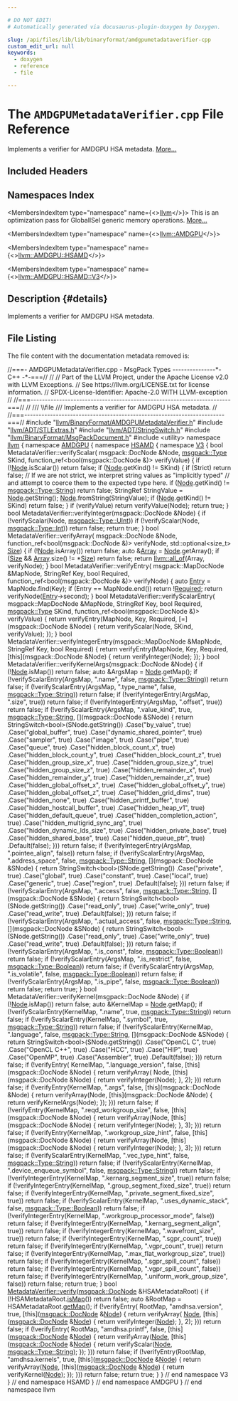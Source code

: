 ```yaml
---

# DO NOT EDIT!
# Automatically generated via docusaurus-plugin-doxygen by Doxygen.

slug: /api/files/lib/lib/binaryformat/amdgpumetadataverifier-cpp
custom_edit_url: null
keywords:
  - doxygen
  - reference
  - file

---
```





# The `AMDGPUMetadataVerifier.cpp` File Reference

<DoxygenPage pluginConfig={pluginConfig}>

Implements a verifier for AMDGPU HSA metadata. <a href="#details">More...</a>

## Included Headers

<IncludesList>
<IncludesListItem
  filePath="llvm/BinaryFormat/AMDGPUMetadataVerifier.h"
  permalink="/docs/api/files/include/include/llvm/include/llvm/binaryformat/amdgpumetadataverifier-h"
  isLocal="true" />
<IncludesListItem
  filePath="llvm/ADT/STLExtras.h"
  permalink="/docs/api/files/include/include/llvm/include/llvm/adt/stlextras-h"
  isLocal="true" />
<IncludesListItem
  filePath="llvm/ADT/StringSwitch.h"
  permalink="/docs/api/files/include/include/llvm/include/llvm/adt/stringswitch-h"
  isLocal="true" />
<IncludesListItem
  filePath="llvm/BinaryFormat/MsgPackDocument.h"
  permalink="/docs/api/files/include/include/llvm/include/llvm/binaryformat/msgpackdocument-h"
  isLocal="true" />
<IncludesListItem
  filePath="utility"
  permalink=""
  isLocal="false" />
</IncludesList>

## Namespaces Index

<MembersIndex>

<MembersIndexItem
  type="namespace"
  name={<><a href="/docs/api/namespaces/llvm">llvm</a></>}>
This is an optimization pass for GlobalISel generic memory operations. <a href="/docs/api/namespaces/llvm/#details">More...</a>
</MembersIndexItem>

<MembersIndexItem
  type="namespace"
  name={<><a href="/docs/api/namespaces/llvm/amdgpu">llvm::AMDGPU</a></>}>
</MembersIndexItem>

<MembersIndexItem
  type="namespace"
  name={<><a href="/docs/api/namespaces/llvm/amdgpu/hsamd">llvm::AMDGPU::HSAMD</a></>}>
</MembersIndexItem>

<MembersIndexItem
  type="namespace"
  name={<><a href="/docs/api/namespaces/llvm/amdgpu/hsamd/v3">llvm::AMDGPU::HSAMD::V3</a></>}>
</MembersIndexItem>

</MembersIndex>

## Description {#details}

Implements a verifier for AMDGPU HSA metadata.

## File Listing

The file content with the documentation metadata removed is:

<ProgramListing>

<Link id="l00001" /><CodeLine lineNumber="1"><Highlight kind="comment">//===- AMDGPUMetadataVerifier.cpp - MsgPack Types ---------------&#42;- C++ -&#42;-===//</Highlight><Highlight kind="normal"></Highlight></CodeLine>
<Link id="l00002" /><CodeLine lineNumber="2"><Highlight kind="normal"></Highlight><Highlight kind="comment">//</Highlight><Highlight kind="normal"></Highlight></CodeLine>
<Link id="l00003" /><CodeLine lineNumber="3"><Highlight kind="normal"></Highlight><Highlight kind="comment">// Part of the LLVM Project, under the Apache License v2.0 with LLVM Exceptions.</Highlight><Highlight kind="normal"></Highlight></CodeLine>
<Link id="l00004" /><CodeLine lineNumber="4"><Highlight kind="normal"></Highlight><Highlight kind="comment">// See https://llvm.org/LICENSE.txt for license information.</Highlight><Highlight kind="normal"></Highlight></CodeLine>
<Link id="l00005" /><CodeLine lineNumber="5"><Highlight kind="normal"></Highlight><Highlight kind="comment">// SPDX-License-Identifier: Apache-2.0 WITH LLVM-exception</Highlight><Highlight kind="normal"></Highlight></CodeLine>
<Link id="l00006" /><CodeLine lineNumber="6"><Highlight kind="normal"></Highlight><Highlight kind="comment">//</Highlight><Highlight kind="normal"></Highlight></CodeLine>
<Link id="l00007" /><CodeLine lineNumber="7"><Highlight kind="normal"></Highlight><Highlight kind="comment">//===----------------------------------------------------------------------===//</Highlight><Highlight kind="normal"></Highlight></CodeLine>
<Link id="l00008" /><CodeLine lineNumber="8"><Highlight kind="normal"></Highlight><Highlight kind="comment">//</Highlight><Highlight kind="comment"></Highlight></CodeLine>
<Link id="l00009" /><CodeLine lineNumber="9"><Highlight kind="comment">/// \\file</Highlight></CodeLine>
<Link id="l00010" /><CodeLine lineNumber="10"><Highlight kind="comment">/// Implements a verifier for AMDGPU HSA metadata.</Highlight><Highlight kind="normal"></Highlight></CodeLine>
<Link id="l00011" /><CodeLine lineNumber="11"><Highlight kind="normal"></Highlight><Highlight kind="comment">//</Highlight><Highlight kind="normal"></Highlight></CodeLine>
<Link id="l00012" /><CodeLine lineNumber="12"><Highlight kind="normal"></Highlight><Highlight kind="comment">//===----------------------------------------------------------------------===//</Highlight><Highlight kind="normal"></Highlight></CodeLine>
<Link id="l00013" /><CodeLine lineNumber="13"><Highlight kind="normal"></Highlight></CodeLine>
<Link id="l00014" /><CodeLine lineNumber="14"><Highlight kind="normal"></Highlight><Highlight kind="preprocessor">#include &quot;<a href="/docs/api/files/include/include/llvm/include/llvm/binaryformat/amdgpumetadataverifier-h">llvm/BinaryFormat/AMDGPUMetadataVerifier.h</a>&quot;</Highlight><Highlight kind="normal"></Highlight></CodeLine>
<Link id="l00015" /><CodeLine lineNumber="15"><Highlight kind="normal"></Highlight></CodeLine>
<Link id="l00016" /><CodeLine lineNumber="16"><Highlight kind="normal"></Highlight><Highlight kind="preprocessor">#include &quot;<a href="/docs/api/files/include/include/llvm/include/llvm/adt/stlextras-h">llvm/ADT/STLExtras.h</a>&quot;</Highlight><Highlight kind="normal"></Highlight></CodeLine>
<Link id="l00017" /><CodeLine lineNumber="17"><Highlight kind="normal"></Highlight><Highlight kind="preprocessor">#include &quot;<a href="/docs/api/files/include/include/llvm/include/llvm/adt/stringswitch-h">llvm/ADT/StringSwitch.h</a>&quot;</Highlight><Highlight kind="normal"></Highlight></CodeLine>
<Link id="l00018" /><CodeLine lineNumber="18"><Highlight kind="normal"></Highlight><Highlight kind="preprocessor">#include &quot;<a href="/docs/api/files/include/include/llvm/include/llvm/binaryformat/msgpackdocument-h">llvm/BinaryFormat/MsgPackDocument.h</a>&quot;</Highlight><Highlight kind="normal"></Highlight></CodeLine>
<Link id="l00019" /><CodeLine lineNumber="19"><Highlight kind="normal"></Highlight></CodeLine>
<Link id="l00020" /><CodeLine lineNumber="20"><Highlight kind="normal"></Highlight><Highlight kind="preprocessor">#include &lt;utility&gt;</Highlight><Highlight kind="normal"></Highlight></CodeLine>
<Link id="l00021" /><CodeLine lineNumber="21"><Highlight kind="normal"></Highlight></CodeLine>
<Link id="l00022" /><CodeLine lineNumber="22"><Highlight kind="normal"></Highlight><Highlight kind="keyword">namespace </Highlight><Highlight kind="normal"><a href="/docs/api/namespaces/llvm">llvm</a> &#123;</Highlight></CodeLine>
<Link id="l00023" /><CodeLine lineNumber="23"><Highlight kind="normal"></Highlight><Highlight kind="keyword">namespace </Highlight><Highlight kind="normal"><a href="/docs/api/namespaces/llvm/amdgpu">AMDGPU</a> &#123;</Highlight></CodeLine>
<Link id="l00024" /><CodeLine lineNumber="24"><Highlight kind="normal"></Highlight><Highlight kind="keyword">namespace </Highlight><Highlight kind="normal"><a href="/docs/api/namespaces/llvm/amdgpu/hsamd">HSAMD</a> &#123;</Highlight></CodeLine>
<Link id="l00025" /><CodeLine lineNumber="25"><Highlight kind="normal"></Highlight><Highlight kind="keyword">namespace </Highlight><Highlight kind="normal"><a href="/docs/api/namespaces/llvm/amdgpu/hsamd/v3">V3</a> &#123;</Highlight></CodeLine>
<Link id="l00026" /><CodeLine lineNumber="26"><Highlight kind="normal"></Highlight></CodeLine>
<Link id="l00027" /><CodeLine lineNumber="27"><Highlight kind="normal"></Highlight><Highlight kind="keywordtype">bool</Highlight><Highlight kind="normal"> MetadataVerifier::verifyScalar(</Highlight></CodeLine>
<Link id="l00028" /><CodeLine lineNumber="28"><Highlight kind="normal">    msgpack::DocNode &amp;Node, <a href="/docs/api/namespaces/llvm/msgpack/#afdae9da66bac09f4b2bfc0fd9f0559e6">msgpack::Type</a> SKind,</Highlight></CodeLine>
<Link id="l00029" /><CodeLine lineNumber="29"><Highlight kind="normal">    function&#95;ref&lt;</Highlight><Highlight kind="keywordtype">bool</Highlight><Highlight kind="normal">(msgpack::DocNode &amp;)&gt; verifyValue) &#123;</Highlight></CodeLine>
<Link id="l00030" /><CodeLine lineNumber="30"><Highlight kind="normal">  </Highlight><Highlight kind="keywordflow">if</Highlight><Highlight kind="normal"> (!<a href="/docs/api/namespaces/llvm/rdf/#ac54dd04d6e441d1b72195477e5bc1909">Node</a>.isScalar())</Highlight></CodeLine>
<Link id="l00031" /><CodeLine lineNumber="31"><Highlight kind="normal">    </Highlight><Highlight kind="keywordflow">return</Highlight><Highlight kind="normal"> </Highlight><Highlight kind="keyword">false</Highlight><Highlight kind="normal">;</Highlight></CodeLine>
<Link id="l00032" /><CodeLine lineNumber="32"><Highlight kind="normal">  </Highlight><Highlight kind="keywordflow">if</Highlight><Highlight kind="normal"> (<a href="/docs/api/namespaces/llvm/rdf/#ac54dd04d6e441d1b72195477e5bc1909">Node</a>.getKind() != SKind) &#123;</Highlight></CodeLine>
<Link id="l00033" /><CodeLine lineNumber="33"><Highlight kind="normal">    </Highlight><Highlight kind="keywordflow">if</Highlight><Highlight kind="normal"> (Strict)</Highlight></CodeLine>
<Link id="l00034" /><CodeLine lineNumber="34"><Highlight kind="normal">      </Highlight><Highlight kind="keywordflow">return</Highlight><Highlight kind="normal"> </Highlight><Highlight kind="keyword">false</Highlight><Highlight kind="normal">;</Highlight></CodeLine>
<Link id="l00035" /><CodeLine lineNumber="35"><Highlight kind="normal">    </Highlight><Highlight kind="comment">// If we are not strict, we interpret string values as &quot;implicitly typed&quot;</Highlight><Highlight kind="normal"></Highlight></CodeLine>
<Link id="l00036" /><CodeLine lineNumber="36"><Highlight kind="normal">    </Highlight><Highlight kind="comment">// and attempt to coerce them to the expected type here.</Highlight><Highlight kind="normal"></Highlight></CodeLine>
<Link id="l00037" /><CodeLine lineNumber="37"><Highlight kind="normal">    </Highlight><Highlight kind="keywordflow">if</Highlight><Highlight kind="normal"> (<a href="/docs/api/namespaces/llvm/rdf/#ac54dd04d6e441d1b72195477e5bc1909">Node</a>.getKind() != <a href="/docs/api/namespaces/llvm/msgpack/#afdae9da66bac09f4b2bfc0fd9f0559e6a27118326006d3829667a400ad23d5d98">msgpack::Type::String</a>)</Highlight></CodeLine>
<Link id="l00038" /><CodeLine lineNumber="38"><Highlight kind="normal">      </Highlight><Highlight kind="keywordflow">return</Highlight><Highlight kind="normal"> </Highlight><Highlight kind="keyword">false</Highlight><Highlight kind="normal">;</Highlight></CodeLine>
<Link id="l00039" /><CodeLine lineNumber="39"><Highlight kind="normal">    StringRef StringValue = <a href="/docs/api/namespaces/llvm/rdf/#ac54dd04d6e441d1b72195477e5bc1909">Node</a>.getString();</Highlight></CodeLine>
<Link id="l00040" /><CodeLine lineNumber="40"><Highlight kind="normal">    <a href="/docs/api/namespaces/llvm/rdf/#ac54dd04d6e441d1b72195477e5bc1909">Node</a>.fromString(StringValue);</Highlight></CodeLine>
<Link id="l00041" /><CodeLine lineNumber="41"><Highlight kind="normal">    </Highlight><Highlight kind="keywordflow">if</Highlight><Highlight kind="normal"> (<a href="/docs/api/namespaces/llvm/rdf/#ac54dd04d6e441d1b72195477e5bc1909">Node</a>.getKind() != SKind)</Highlight></CodeLine>
<Link id="l00042" /><CodeLine lineNumber="42"><Highlight kind="normal">      </Highlight><Highlight kind="keywordflow">return</Highlight><Highlight kind="normal"> </Highlight><Highlight kind="keyword">false</Highlight><Highlight kind="normal">;</Highlight></CodeLine>
<Link id="l00043" /><CodeLine lineNumber="43"><Highlight kind="normal">  &#125;</Highlight></CodeLine>
<Link id="l00044" /><CodeLine lineNumber="44"><Highlight kind="normal">  </Highlight><Highlight kind="keywordflow">if</Highlight><Highlight kind="normal"> (verifyValue)</Highlight></CodeLine>
<Link id="l00045" /><CodeLine lineNumber="45"><Highlight kind="normal">    </Highlight><Highlight kind="keywordflow">return</Highlight><Highlight kind="normal"> verifyValue(Node);</Highlight></CodeLine>
<Link id="l00046" /><CodeLine lineNumber="46"><Highlight kind="normal">  </Highlight><Highlight kind="keywordflow">return</Highlight><Highlight kind="normal"> </Highlight><Highlight kind="keyword">true</Highlight><Highlight kind="normal">;</Highlight></CodeLine>
<Link id="l00047" /><CodeLine lineNumber="47"><Highlight kind="normal">&#125;</Highlight></CodeLine>
<Link id="l00048" /><CodeLine lineNumber="48"><Highlight kind="normal"></Highlight></CodeLine>
<Link id="l00049" /><CodeLine lineNumber="49"><Highlight kind="normal"></Highlight><Highlight kind="keywordtype">bool</Highlight><Highlight kind="normal"> MetadataVerifier::verifyInteger(msgpack::DocNode &amp;Node) &#123;</Highlight></CodeLine>
<Link id="l00050" /><CodeLine lineNumber="50"><Highlight kind="normal">  </Highlight><Highlight kind="keywordflow">if</Highlight><Highlight kind="normal"> (!verifyScalar(Node, <a href="/docs/api/namespaces/llvm/msgpack/#afdae9da66bac09f4b2bfc0fd9f0559e6a0b1291eded63143ac04709711274785a">msgpack::Type::UInt</a>))</Highlight></CodeLine>
<Link id="l00051" /><CodeLine lineNumber="51"><Highlight kind="normal">    </Highlight><Highlight kind="keywordflow">if</Highlight><Highlight kind="normal"> (!verifyScalar(Node, <a href="/docs/api/namespaces/llvm/msgpack/#afdae9da66bac09f4b2bfc0fd9f0559e6a1686a6c336b71b36d77354cea19a8b52">msgpack::Type::Int</a>))</Highlight></CodeLine>
<Link id="l00052" /><CodeLine lineNumber="52"><Highlight kind="normal">      </Highlight><Highlight kind="keywordflow">return</Highlight><Highlight kind="normal"> </Highlight><Highlight kind="keyword">false</Highlight><Highlight kind="normal">;</Highlight></CodeLine>
<Link id="l00053" /><CodeLine lineNumber="53"><Highlight kind="normal">  </Highlight><Highlight kind="keywordflow">return</Highlight><Highlight kind="normal"> </Highlight><Highlight kind="keyword">true</Highlight><Highlight kind="normal">;</Highlight></CodeLine>
<Link id="l00054" /><CodeLine lineNumber="54"><Highlight kind="normal">&#125;</Highlight></CodeLine>
<Link id="l00055" /><CodeLine lineNumber="55"><Highlight kind="normal"></Highlight></CodeLine>
<Link id="l00056" /><CodeLine lineNumber="56"><Highlight kind="normal"></Highlight><Highlight kind="keywordtype">bool</Highlight><Highlight kind="normal"> MetadataVerifier::verifyArray(</Highlight></CodeLine>
<Link id="l00057" /><CodeLine lineNumber="57"><Highlight kind="normal">    msgpack::DocNode &amp;Node, function&#95;ref&lt;</Highlight><Highlight kind="keywordtype">bool</Highlight><Highlight kind="normal">(msgpack::DocNode &amp;)&gt; verifyNode,</Highlight></CodeLine>
<Link id="l00058" /><CodeLine lineNumber="58"><Highlight kind="normal">    std::optional&lt;size&#95;t&gt; <a href="/docs/api/files/lib/lib/analysis/inlineorder-cpp/#a7ee6f0cb51c3b9056199e9a0001fe8c3a6f6cb72d544962fa333e2e34ce64f719">Size</a>) &#123;</Highlight></CodeLine>
<Link id="l00059" /><CodeLine lineNumber="59"><Highlight kind="normal">  </Highlight><Highlight kind="keywordflow">if</Highlight><Highlight kind="normal"> (!<a href="/docs/api/namespaces/llvm/rdf/#ac54dd04d6e441d1b72195477e5bc1909">Node</a>.isArray())</Highlight></CodeLine>
<Link id="l00060" /><CodeLine lineNumber="60"><Highlight kind="normal">    </Highlight><Highlight kind="keywordflow">return</Highlight><Highlight kind="normal"> </Highlight><Highlight kind="keyword">false</Highlight><Highlight kind="normal">;</Highlight></CodeLine>
<Link id="l00061" /><CodeLine lineNumber="61"><Highlight kind="normal">  </Highlight><Highlight kind="keyword">auto</Highlight><Highlight kind="normal"> &amp;<a href="/docs/api/namespaces/llvm/msgpack/#afdae9da66bac09f4b2bfc0fd9f0559e6a4410ec34d9e6c1a68100ca0ce033fb17">Array</a> = <a href="/docs/api/namespaces/llvm/rdf/#ac54dd04d6e441d1b72195477e5bc1909">Node</a>.getArray();</Highlight></CodeLine>
<Link id="l00062" /><CodeLine lineNumber="62"><Highlight kind="normal">  </Highlight><Highlight kind="keywordflow">if</Highlight><Highlight kind="normal"> (<a href="/docs/api/files/lib/lib/analysis/inlineorder-cpp/#a7ee6f0cb51c3b9056199e9a0001fe8c3a6f6cb72d544962fa333e2e34ce64f719">Size</a> &amp;&amp; <a href="/docs/api/namespaces/llvm/msgpack/#afdae9da66bac09f4b2bfc0fd9f0559e6a4410ec34d9e6c1a68100ca0ce033fb17">Array</a>.size() != &#42;<a href="/docs/api/files/lib/lib/analysis/inlineorder-cpp/#a7ee6f0cb51c3b9056199e9a0001fe8c3a6f6cb72d544962fa333e2e34ce64f719">Size</a>)</Highlight></CodeLine>
<Link id="l00063" /><CodeLine lineNumber="63"><Highlight kind="normal">    </Highlight><Highlight kind="keywordflow">return</Highlight><Highlight kind="normal"> </Highlight><Highlight kind="keyword">false</Highlight><Highlight kind="normal">;</Highlight></CodeLine>
<Link id="l00064" /><CodeLine lineNumber="64"><Highlight kind="normal">  </Highlight><Highlight kind="keywordflow">return</Highlight><Highlight kind="normal"> <a href="/docs/api/namespaces/llvm/#a0d10fe510ced2849a8074fe81e5d04ce">llvm::all&#95;of</a>(Array, verifyNode);</Highlight></CodeLine>
<Link id="l00065" /><CodeLine lineNumber="65"><Highlight kind="normal">&#125;</Highlight></CodeLine>
<Link id="l00066" /><CodeLine lineNumber="66"><Highlight kind="normal"></Highlight></CodeLine>
<Link id="l00067" /><CodeLine lineNumber="67"><Highlight kind="normal"></Highlight><Highlight kind="keywordtype">bool</Highlight><Highlight kind="normal"> MetadataVerifier::verifyEntry(</Highlight></CodeLine>
<Link id="l00068" /><CodeLine lineNumber="68"><Highlight kind="normal">    msgpack::MapDocNode &amp;MapNode, StringRef Key, </Highlight><Highlight kind="keywordtype">bool</Highlight><Highlight kind="normal"> Required,</Highlight></CodeLine>
<Link id="l00069" /><CodeLine lineNumber="69"><Highlight kind="normal">    function&#95;ref&lt;</Highlight><Highlight kind="keywordtype">bool</Highlight><Highlight kind="normal">(msgpack::DocNode &amp;)&gt; verifyNode) &#123;</Highlight></CodeLine>
<Link id="l00070" /><CodeLine lineNumber="70"><Highlight kind="normal">  </Highlight><Highlight kind="keyword">auto</Highlight><Highlight kind="normal"> <a href="/docs/api/namespaces/llvm/coff/#ae7629a0652411dc2be61aea4fee2b39caadd024eaaab0666500593f30456bbc43">Entry</a> = MapNode.find(Key);</Highlight></CodeLine>
<Link id="l00071" /><CodeLine lineNumber="71"><Highlight kind="normal">  </Highlight><Highlight kind="keywordflow">if</Highlight><Highlight kind="normal"> (Entry == MapNode.end())</Highlight></CodeLine>
<Link id="l00072" /><CodeLine lineNumber="72"><Highlight kind="normal">    </Highlight><Highlight kind="keywordflow">return</Highlight><Highlight kind="normal"> !<a href="/docs/api/namespaces/llvm/orc/#a8062d0529fef4a678f022739e603e196af62b6d5aa008bfa83a2510cbda8e7960">Required</a>;</Highlight></CodeLine>
<Link id="l00073" /><CodeLine lineNumber="73"><Highlight kind="normal">  </Highlight><Highlight kind="keywordflow">return</Highlight><Highlight kind="normal"> verifyNode(<a href="/docs/api/namespaces/llvm/coff/#ae7629a0652411dc2be61aea4fee2b39caadd024eaaab0666500593f30456bbc43">Entry</a>-&gt;second);</Highlight></CodeLine>
<Link id="l00074" /><CodeLine lineNumber="74"><Highlight kind="normal">&#125;</Highlight></CodeLine>
<Link id="l00075" /><CodeLine lineNumber="75"><Highlight kind="normal"></Highlight></CodeLine>
<Link id="l00076" /><CodeLine lineNumber="76"><Highlight kind="normal"></Highlight><Highlight kind="keywordtype">bool</Highlight><Highlight kind="normal"> MetadataVerifier::verifyScalarEntry(</Highlight></CodeLine>
<Link id="l00077" /><CodeLine lineNumber="77"><Highlight kind="normal">    msgpack::MapDocNode &amp;MapNode, StringRef Key, </Highlight><Highlight kind="keywordtype">bool</Highlight><Highlight kind="normal"> Required,</Highlight></CodeLine>
<Link id="l00078" /><CodeLine lineNumber="78"><Highlight kind="normal">    <a href="/docs/api/namespaces/llvm/msgpack/#afdae9da66bac09f4b2bfc0fd9f0559e6">msgpack::Type</a> SKind,</Highlight></CodeLine>
<Link id="l00079" /><CodeLine lineNumber="79"><Highlight kind="normal">    function&#95;ref&lt;</Highlight><Highlight kind="keywordtype">bool</Highlight><Highlight kind="normal">(msgpack::DocNode &amp;)&gt; verifyValue) &#123;</Highlight></CodeLine>
<Link id="l00080" /><CodeLine lineNumber="80"><Highlight kind="normal">  </Highlight><Highlight kind="keywordflow">return</Highlight><Highlight kind="normal"> verifyEntry(MapNode, Key, Required, &#91;=&#93;(msgpack::DocNode &amp;Node) &#123;</Highlight></CodeLine>
<Link id="l00081" /><CodeLine lineNumber="81"><Highlight kind="normal">    </Highlight><Highlight kind="keywordflow">return</Highlight><Highlight kind="normal"> verifyScalar(Node, SKind, verifyValue);</Highlight></CodeLine>
<Link id="l00082" /><CodeLine lineNumber="82"><Highlight kind="normal">  &#125;);</Highlight></CodeLine>
<Link id="l00083" /><CodeLine lineNumber="83"><Highlight kind="normal">&#125;</Highlight></CodeLine>
<Link id="l00084" /><CodeLine lineNumber="84"><Highlight kind="normal"></Highlight></CodeLine>
<Link id="l00085" /><CodeLine lineNumber="85"><Highlight kind="normal"></Highlight><Highlight kind="keywordtype">bool</Highlight><Highlight kind="normal"> MetadataVerifier::verifyIntegerEntry(msgpack::MapDocNode &amp;MapNode,</Highlight></CodeLine>
<Link id="l00086" /><CodeLine lineNumber="86"><Highlight kind="normal">                                          StringRef Key, </Highlight><Highlight kind="keywordtype">bool</Highlight><Highlight kind="normal"> Required) &#123;</Highlight></CodeLine>
<Link id="l00087" /><CodeLine lineNumber="87"><Highlight kind="normal">  </Highlight><Highlight kind="keywordflow">return</Highlight><Highlight kind="normal"> verifyEntry(MapNode, Key, Required, &#91;</Highlight><Highlight kind="keyword">this</Highlight><Highlight kind="normal">&#93;(msgpack::DocNode &amp;Node) &#123;</Highlight></CodeLine>
<Link id="l00088" /><CodeLine lineNumber="88"><Highlight kind="normal">    </Highlight><Highlight kind="keywordflow">return</Highlight><Highlight kind="normal"> verifyInteger(Node);</Highlight></CodeLine>
<Link id="l00089" /><CodeLine lineNumber="89"><Highlight kind="normal">  &#125;);</Highlight></CodeLine>
<Link id="l00090" /><CodeLine lineNumber="90"><Highlight kind="normal">&#125;</Highlight></CodeLine>
<Link id="l00091" /><CodeLine lineNumber="91"><Highlight kind="normal"></Highlight></CodeLine>
<Link id="l00092" /><CodeLine lineNumber="92"><Highlight kind="normal"></Highlight><Highlight kind="keywordtype">bool</Highlight><Highlight kind="normal"> MetadataVerifier::verifyKernelArgs(msgpack::DocNode &amp;Node) &#123;</Highlight></CodeLine>
<Link id="l00093" /><CodeLine lineNumber="93"><Highlight kind="normal">  </Highlight><Highlight kind="keywordflow">if</Highlight><Highlight kind="normal"> (!<a href="/docs/api/namespaces/llvm/rdf/#ac54dd04d6e441d1b72195477e5bc1909">Node</a>.isMap())</Highlight></CodeLine>
<Link id="l00094" /><CodeLine lineNumber="94"><Highlight kind="normal">    </Highlight><Highlight kind="keywordflow">return</Highlight><Highlight kind="normal"> </Highlight><Highlight kind="keyword">false</Highlight><Highlight kind="normal">;</Highlight></CodeLine>
<Link id="l00095" /><CodeLine lineNumber="95"><Highlight kind="normal">  </Highlight><Highlight kind="keyword">auto</Highlight><Highlight kind="normal"> &amp;ArgsMap = <a href="/docs/api/namespaces/llvm/rdf/#ac54dd04d6e441d1b72195477e5bc1909">Node</a>.getMap();</Highlight></CodeLine>
<Link id="l00096" /><CodeLine lineNumber="96"><Highlight kind="normal"></Highlight></CodeLine>
<Link id="l00097" /><CodeLine lineNumber="97"><Highlight kind="normal">  </Highlight><Highlight kind="keywordflow">if</Highlight><Highlight kind="normal"> (!verifyScalarEntry(ArgsMap, </Highlight><Highlight kind="stringliteral">&quot;.name&quot;</Highlight><Highlight kind="normal">, </Highlight><Highlight kind="keyword">false</Highlight><Highlight kind="normal">,</Highlight></CodeLine>
<Link id="l00098" /><CodeLine lineNumber="98"><Highlight kind="normal">                         <a href="/docs/api/namespaces/llvm/msgpack/#afdae9da66bac09f4b2bfc0fd9f0559e6a27118326006d3829667a400ad23d5d98">msgpack::Type::String</a>))</Highlight></CodeLine>
<Link id="l00099" /><CodeLine lineNumber="99"><Highlight kind="normal">    </Highlight><Highlight kind="keywordflow">return</Highlight><Highlight kind="normal"> </Highlight><Highlight kind="keyword">false</Highlight><Highlight kind="normal">;</Highlight></CodeLine>
<Link id="l00100" /><CodeLine lineNumber="100"><Highlight kind="normal">  </Highlight><Highlight kind="keywordflow">if</Highlight><Highlight kind="normal"> (!verifyScalarEntry(ArgsMap, </Highlight><Highlight kind="stringliteral">&quot;.type&#95;name&quot;</Highlight><Highlight kind="normal">, </Highlight><Highlight kind="keyword">false</Highlight><Highlight kind="normal">,</Highlight></CodeLine>
<Link id="l00101" /><CodeLine lineNumber="101"><Highlight kind="normal">                         <a href="/docs/api/namespaces/llvm/msgpack/#afdae9da66bac09f4b2bfc0fd9f0559e6a27118326006d3829667a400ad23d5d98">msgpack::Type::String</a>))</Highlight></CodeLine>
<Link id="l00102" /><CodeLine lineNumber="102"><Highlight kind="normal">    </Highlight><Highlight kind="keywordflow">return</Highlight><Highlight kind="normal"> </Highlight><Highlight kind="keyword">false</Highlight><Highlight kind="normal">;</Highlight></CodeLine>
<Link id="l00103" /><CodeLine lineNumber="103"><Highlight kind="normal">  </Highlight><Highlight kind="keywordflow">if</Highlight><Highlight kind="normal"> (!verifyIntegerEntry(ArgsMap, </Highlight><Highlight kind="stringliteral">&quot;.size&quot;</Highlight><Highlight kind="normal">, </Highlight><Highlight kind="keyword">true</Highlight><Highlight kind="normal">))</Highlight></CodeLine>
<Link id="l00104" /><CodeLine lineNumber="104"><Highlight kind="normal">    </Highlight><Highlight kind="keywordflow">return</Highlight><Highlight kind="normal"> </Highlight><Highlight kind="keyword">false</Highlight><Highlight kind="normal">;</Highlight></CodeLine>
<Link id="l00105" /><CodeLine lineNumber="105"><Highlight kind="normal">  </Highlight><Highlight kind="keywordflow">if</Highlight><Highlight kind="normal"> (!verifyIntegerEntry(ArgsMap, </Highlight><Highlight kind="stringliteral">&quot;.offset&quot;</Highlight><Highlight kind="normal">, </Highlight><Highlight kind="keyword">true</Highlight><Highlight kind="normal">))</Highlight></CodeLine>
<Link id="l00106" /><CodeLine lineNumber="106"><Highlight kind="normal">    </Highlight><Highlight kind="keywordflow">return</Highlight><Highlight kind="normal"> </Highlight><Highlight kind="keyword">false</Highlight><Highlight kind="normal">;</Highlight></CodeLine>
<Link id="l00107" /><CodeLine lineNumber="107"><Highlight kind="normal">  </Highlight><Highlight kind="keywordflow">if</Highlight><Highlight kind="normal"> (!verifyScalarEntry(ArgsMap, </Highlight><Highlight kind="stringliteral">&quot;.value&#95;kind&quot;</Highlight><Highlight kind="normal">, </Highlight><Highlight kind="keyword">true</Highlight><Highlight kind="normal">, <a href="/docs/api/namespaces/llvm/msgpack/#afdae9da66bac09f4b2bfc0fd9f0559e6a27118326006d3829667a400ad23d5d98">msgpack::Type::String</a>,</Highlight></CodeLine>
<Link id="l00108" /><CodeLine lineNumber="108"><Highlight kind="normal">                         &#91;&#93;(msgpack::DocNode &amp;SNode) &#123;</Highlight></CodeLine>
<Link id="l00109" /><CodeLine lineNumber="109"><Highlight kind="normal">                           </Highlight><Highlight kind="keywordflow">return</Highlight><Highlight kind="normal"> StringSwitch&lt;bool&gt;(SNode.getString())</Highlight></CodeLine>
<Link id="l00110" /><CodeLine lineNumber="110"><Highlight kind="normal">                               .Case(</Highlight><Highlight kind="stringliteral">&quot;by&#95;value&quot;</Highlight><Highlight kind="normal">, </Highlight><Highlight kind="keyword">true</Highlight><Highlight kind="normal">)</Highlight></CodeLine>
<Link id="l00111" /><CodeLine lineNumber="111"><Highlight kind="normal">                               .Case(</Highlight><Highlight kind="stringliteral">&quot;global&#95;buffer&quot;</Highlight><Highlight kind="normal">, </Highlight><Highlight kind="keyword">true</Highlight><Highlight kind="normal">)</Highlight></CodeLine>
<Link id="l00112" /><CodeLine lineNumber="112"><Highlight kind="normal">                               .Case(</Highlight><Highlight kind="stringliteral">&quot;dynamic&#95;shared&#95;pointer&quot;</Highlight><Highlight kind="normal">, </Highlight><Highlight kind="keyword">true</Highlight><Highlight kind="normal">)</Highlight></CodeLine>
<Link id="l00113" /><CodeLine lineNumber="113"><Highlight kind="normal">                               .Case(</Highlight><Highlight kind="stringliteral">&quot;sampler&quot;</Highlight><Highlight kind="normal">, </Highlight><Highlight kind="keyword">true</Highlight><Highlight kind="normal">)</Highlight></CodeLine>
<Link id="l00114" /><CodeLine lineNumber="114"><Highlight kind="normal">                               .Case(</Highlight><Highlight kind="stringliteral">&quot;image&quot;</Highlight><Highlight kind="normal">, </Highlight><Highlight kind="keyword">true</Highlight><Highlight kind="normal">)</Highlight></CodeLine>
<Link id="l00115" /><CodeLine lineNumber="115"><Highlight kind="normal">                               .Case(</Highlight><Highlight kind="stringliteral">&quot;pipe&quot;</Highlight><Highlight kind="normal">, </Highlight><Highlight kind="keyword">true</Highlight><Highlight kind="normal">)</Highlight></CodeLine>
<Link id="l00116" /><CodeLine lineNumber="116"><Highlight kind="normal">                               .Case(</Highlight><Highlight kind="stringliteral">&quot;queue&quot;</Highlight><Highlight kind="normal">, </Highlight><Highlight kind="keyword">true</Highlight><Highlight kind="normal">)</Highlight></CodeLine>
<Link id="l00117" /><CodeLine lineNumber="117"><Highlight kind="normal">                               .Case(</Highlight><Highlight kind="stringliteral">&quot;hidden&#95;block&#95;count&#95;x&quot;</Highlight><Highlight kind="normal">, </Highlight><Highlight kind="keyword">true</Highlight><Highlight kind="normal">)</Highlight></CodeLine>
<Link id="l00118" /><CodeLine lineNumber="118"><Highlight kind="normal">                               .Case(</Highlight><Highlight kind="stringliteral">&quot;hidden&#95;block&#95;count&#95;y&quot;</Highlight><Highlight kind="normal">, </Highlight><Highlight kind="keyword">true</Highlight><Highlight kind="normal">)</Highlight></CodeLine>
<Link id="l00119" /><CodeLine lineNumber="119"><Highlight kind="normal">                               .Case(</Highlight><Highlight kind="stringliteral">&quot;hidden&#95;block&#95;count&#95;z&quot;</Highlight><Highlight kind="normal">, </Highlight><Highlight kind="keyword">true</Highlight><Highlight kind="normal">)</Highlight></CodeLine>
<Link id="l00120" /><CodeLine lineNumber="120"><Highlight kind="normal">                               .Case(</Highlight><Highlight kind="stringliteral">&quot;hidden&#95;group&#95;size&#95;x&quot;</Highlight><Highlight kind="normal">, </Highlight><Highlight kind="keyword">true</Highlight><Highlight kind="normal">)</Highlight></CodeLine>
<Link id="l00121" /><CodeLine lineNumber="121"><Highlight kind="normal">                               .Case(</Highlight><Highlight kind="stringliteral">&quot;hidden&#95;group&#95;size&#95;y&quot;</Highlight><Highlight kind="normal">, </Highlight><Highlight kind="keyword">true</Highlight><Highlight kind="normal">)</Highlight></CodeLine>
<Link id="l00122" /><CodeLine lineNumber="122"><Highlight kind="normal">                               .Case(</Highlight><Highlight kind="stringliteral">&quot;hidden&#95;group&#95;size&#95;z&quot;</Highlight><Highlight kind="normal">, </Highlight><Highlight kind="keyword">true</Highlight><Highlight kind="normal">)</Highlight></CodeLine>
<Link id="l00123" /><CodeLine lineNumber="123"><Highlight kind="normal">                               .Case(</Highlight><Highlight kind="stringliteral">&quot;hidden&#95;remainder&#95;x&quot;</Highlight><Highlight kind="normal">, </Highlight><Highlight kind="keyword">true</Highlight><Highlight kind="normal">)</Highlight></CodeLine>
<Link id="l00124" /><CodeLine lineNumber="124"><Highlight kind="normal">                               .Case(</Highlight><Highlight kind="stringliteral">&quot;hidden&#95;remainder&#95;y&quot;</Highlight><Highlight kind="normal">, </Highlight><Highlight kind="keyword">true</Highlight><Highlight kind="normal">)</Highlight></CodeLine>
<Link id="l00125" /><CodeLine lineNumber="125"><Highlight kind="normal">                               .Case(</Highlight><Highlight kind="stringliteral">&quot;hidden&#95;remainder&#95;z&quot;</Highlight><Highlight kind="normal">, </Highlight><Highlight kind="keyword">true</Highlight><Highlight kind="normal">)</Highlight></CodeLine>
<Link id="l00126" /><CodeLine lineNumber="126"><Highlight kind="normal">                               .Case(</Highlight><Highlight kind="stringliteral">&quot;hidden&#95;global&#95;offset&#95;x&quot;</Highlight><Highlight kind="normal">, </Highlight><Highlight kind="keyword">true</Highlight><Highlight kind="normal">)</Highlight></CodeLine>
<Link id="l00127" /><CodeLine lineNumber="127"><Highlight kind="normal">                               .Case(</Highlight><Highlight kind="stringliteral">&quot;hidden&#95;global&#95;offset&#95;y&quot;</Highlight><Highlight kind="normal">, </Highlight><Highlight kind="keyword">true</Highlight><Highlight kind="normal">)</Highlight></CodeLine>
<Link id="l00128" /><CodeLine lineNumber="128"><Highlight kind="normal">                               .Case(</Highlight><Highlight kind="stringliteral">&quot;hidden&#95;global&#95;offset&#95;z&quot;</Highlight><Highlight kind="normal">, </Highlight><Highlight kind="keyword">true</Highlight><Highlight kind="normal">)</Highlight></CodeLine>
<Link id="l00129" /><CodeLine lineNumber="129"><Highlight kind="normal">                               .Case(</Highlight><Highlight kind="stringliteral">&quot;hidden&#95;grid&#95;dims&quot;</Highlight><Highlight kind="normal">, </Highlight><Highlight kind="keyword">true</Highlight><Highlight kind="normal">)</Highlight></CodeLine>
<Link id="l00130" /><CodeLine lineNumber="130"><Highlight kind="normal">                               .Case(</Highlight><Highlight kind="stringliteral">&quot;hidden&#95;none&quot;</Highlight><Highlight kind="normal">, </Highlight><Highlight kind="keyword">true</Highlight><Highlight kind="normal">)</Highlight></CodeLine>
<Link id="l00131" /><CodeLine lineNumber="131"><Highlight kind="normal">                               .Case(</Highlight><Highlight kind="stringliteral">&quot;hidden&#95;printf&#95;buffer&quot;</Highlight><Highlight kind="normal">, </Highlight><Highlight kind="keyword">true</Highlight><Highlight kind="normal">)</Highlight></CodeLine>
<Link id="l00132" /><CodeLine lineNumber="132"><Highlight kind="normal">                               .Case(</Highlight><Highlight kind="stringliteral">&quot;hidden&#95;hostcall&#95;buffer&quot;</Highlight><Highlight kind="normal">, </Highlight><Highlight kind="keyword">true</Highlight><Highlight kind="normal">)</Highlight></CodeLine>
<Link id="l00133" /><CodeLine lineNumber="133"><Highlight kind="normal">                               .Case(</Highlight><Highlight kind="stringliteral">&quot;hidden&#95;heap&#95;v1&quot;</Highlight><Highlight kind="normal">, </Highlight><Highlight kind="keyword">true</Highlight><Highlight kind="normal">)</Highlight></CodeLine>
<Link id="l00134" /><CodeLine lineNumber="134"><Highlight kind="normal">                               .Case(</Highlight><Highlight kind="stringliteral">&quot;hidden&#95;default&#95;queue&quot;</Highlight><Highlight kind="normal">, </Highlight><Highlight kind="keyword">true</Highlight><Highlight kind="normal">)</Highlight></CodeLine>
<Link id="l00135" /><CodeLine lineNumber="135"><Highlight kind="normal">                               .Case(</Highlight><Highlight kind="stringliteral">&quot;hidden&#95;completion&#95;action&quot;</Highlight><Highlight kind="normal">, </Highlight><Highlight kind="keyword">true</Highlight><Highlight kind="normal">)</Highlight></CodeLine>
<Link id="l00136" /><CodeLine lineNumber="136"><Highlight kind="normal">                               .Case(</Highlight><Highlight kind="stringliteral">&quot;hidden&#95;multigrid&#95;sync&#95;arg&quot;</Highlight><Highlight kind="normal">, </Highlight><Highlight kind="keyword">true</Highlight><Highlight kind="normal">)</Highlight></CodeLine>
<Link id="l00137" /><CodeLine lineNumber="137"><Highlight kind="normal">                               .Case(</Highlight><Highlight kind="stringliteral">&quot;hidden&#95;dynamic&#95;lds&#95;size&quot;</Highlight><Highlight kind="normal">, </Highlight><Highlight kind="keyword">true</Highlight><Highlight kind="normal">)</Highlight></CodeLine>
<Link id="l00138" /><CodeLine lineNumber="138"><Highlight kind="normal">                               .Case(</Highlight><Highlight kind="stringliteral">&quot;hidden&#95;private&#95;base&quot;</Highlight><Highlight kind="normal">, </Highlight><Highlight kind="keyword">true</Highlight><Highlight kind="normal">)</Highlight></CodeLine>
<Link id="l00139" /><CodeLine lineNumber="139"><Highlight kind="normal">                               .Case(</Highlight><Highlight kind="stringliteral">&quot;hidden&#95;shared&#95;base&quot;</Highlight><Highlight kind="normal">, </Highlight><Highlight kind="keyword">true</Highlight><Highlight kind="normal">)</Highlight></CodeLine>
<Link id="l00140" /><CodeLine lineNumber="140"><Highlight kind="normal">                               .Case(</Highlight><Highlight kind="stringliteral">&quot;hidden&#95;queue&#95;ptr&quot;</Highlight><Highlight kind="normal">, </Highlight><Highlight kind="keyword">true</Highlight><Highlight kind="normal">)</Highlight></CodeLine>
<Link id="l00141" /><CodeLine lineNumber="141"><Highlight kind="normal">                               .Default(</Highlight><Highlight kind="keyword">false</Highlight><Highlight kind="normal">);</Highlight></CodeLine>
<Link id="l00142" /><CodeLine lineNumber="142"><Highlight kind="normal">                         &#125;))</Highlight></CodeLine>
<Link id="l00143" /><CodeLine lineNumber="143"><Highlight kind="normal">    </Highlight><Highlight kind="keywordflow">return</Highlight><Highlight kind="normal"> </Highlight><Highlight kind="keyword">false</Highlight><Highlight kind="normal">;</Highlight></CodeLine>
<Link id="l00144" /><CodeLine lineNumber="144"><Highlight kind="normal">  </Highlight><Highlight kind="keywordflow">if</Highlight><Highlight kind="normal"> (!verifyIntegerEntry(ArgsMap, </Highlight><Highlight kind="stringliteral">&quot;.pointee&#95;align&quot;</Highlight><Highlight kind="normal">, </Highlight><Highlight kind="keyword">false</Highlight><Highlight kind="normal">))</Highlight></CodeLine>
<Link id="l00145" /><CodeLine lineNumber="145"><Highlight kind="normal">    </Highlight><Highlight kind="keywordflow">return</Highlight><Highlight kind="normal"> </Highlight><Highlight kind="keyword">false</Highlight><Highlight kind="normal">;</Highlight></CodeLine>
<Link id="l00146" /><CodeLine lineNumber="146"><Highlight kind="normal">  </Highlight><Highlight kind="keywordflow">if</Highlight><Highlight kind="normal"> (!verifyScalarEntry(ArgsMap, </Highlight><Highlight kind="stringliteral">&quot;.address&#95;space&quot;</Highlight><Highlight kind="normal">, </Highlight><Highlight kind="keyword">false</Highlight><Highlight kind="normal">,</Highlight></CodeLine>
<Link id="l00147" /><CodeLine lineNumber="147"><Highlight kind="normal">                         <a href="/docs/api/namespaces/llvm/msgpack/#afdae9da66bac09f4b2bfc0fd9f0559e6a27118326006d3829667a400ad23d5d98">msgpack::Type::String</a>,</Highlight></CodeLine>
<Link id="l00148" /><CodeLine lineNumber="148"><Highlight kind="normal">                         &#91;&#93;(msgpack::DocNode &amp;SNode) &#123;</Highlight></CodeLine>
<Link id="l00149" /><CodeLine lineNumber="149"><Highlight kind="normal">                           </Highlight><Highlight kind="keywordflow">return</Highlight><Highlight kind="normal"> StringSwitch&lt;bool&gt;(SNode.getString())</Highlight></CodeLine>
<Link id="l00150" /><CodeLine lineNumber="150"><Highlight kind="normal">                               .Case(</Highlight><Highlight kind="stringliteral">&quot;private&quot;</Highlight><Highlight kind="normal">, </Highlight><Highlight kind="keyword">true</Highlight><Highlight kind="normal">)</Highlight></CodeLine>
<Link id="l00151" /><CodeLine lineNumber="151"><Highlight kind="normal">                               .Case(</Highlight><Highlight kind="stringliteral">&quot;global&quot;</Highlight><Highlight kind="normal">, </Highlight><Highlight kind="keyword">true</Highlight><Highlight kind="normal">)</Highlight></CodeLine>
<Link id="l00152" /><CodeLine lineNumber="152"><Highlight kind="normal">                               .Case(</Highlight><Highlight kind="stringliteral">&quot;constant&quot;</Highlight><Highlight kind="normal">, </Highlight><Highlight kind="keyword">true</Highlight><Highlight kind="normal">)</Highlight></CodeLine>
<Link id="l00153" /><CodeLine lineNumber="153"><Highlight kind="normal">                               .Case(</Highlight><Highlight kind="stringliteral">&quot;local&quot;</Highlight><Highlight kind="normal">, </Highlight><Highlight kind="keyword">true</Highlight><Highlight kind="normal">)</Highlight></CodeLine>
<Link id="l00154" /><CodeLine lineNumber="154"><Highlight kind="normal">                               .Case(</Highlight><Highlight kind="stringliteral">&quot;generic&quot;</Highlight><Highlight kind="normal">, </Highlight><Highlight kind="keyword">true</Highlight><Highlight kind="normal">)</Highlight></CodeLine>
<Link id="l00155" /><CodeLine lineNumber="155"><Highlight kind="normal">                               .Case(</Highlight><Highlight kind="stringliteral">&quot;region&quot;</Highlight><Highlight kind="normal">, </Highlight><Highlight kind="keyword">true</Highlight><Highlight kind="normal">)</Highlight></CodeLine>
<Link id="l00156" /><CodeLine lineNumber="156"><Highlight kind="normal">                               .Default(</Highlight><Highlight kind="keyword">false</Highlight><Highlight kind="normal">);</Highlight></CodeLine>
<Link id="l00157" /><CodeLine lineNumber="157"><Highlight kind="normal">                         &#125;))</Highlight></CodeLine>
<Link id="l00158" /><CodeLine lineNumber="158"><Highlight kind="normal">    </Highlight><Highlight kind="keywordflow">return</Highlight><Highlight kind="normal"> </Highlight><Highlight kind="keyword">false</Highlight><Highlight kind="normal">;</Highlight></CodeLine>
<Link id="l00159" /><CodeLine lineNumber="159"><Highlight kind="normal">  </Highlight><Highlight kind="keywordflow">if</Highlight><Highlight kind="normal"> (!verifyScalarEntry(ArgsMap, </Highlight><Highlight kind="stringliteral">&quot;.access&quot;</Highlight><Highlight kind="normal">, </Highlight><Highlight kind="keyword">false</Highlight><Highlight kind="normal">,</Highlight></CodeLine>
<Link id="l00160" /><CodeLine lineNumber="160"><Highlight kind="normal">                         <a href="/docs/api/namespaces/llvm/msgpack/#afdae9da66bac09f4b2bfc0fd9f0559e6a27118326006d3829667a400ad23d5d98">msgpack::Type::String</a>,</Highlight></CodeLine>
<Link id="l00161" /><CodeLine lineNumber="161"><Highlight kind="normal">                         &#91;&#93;(msgpack::DocNode &amp;SNode) &#123;</Highlight></CodeLine>
<Link id="l00162" /><CodeLine lineNumber="162"><Highlight kind="normal">                           </Highlight><Highlight kind="keywordflow">return</Highlight><Highlight kind="normal"> StringSwitch&lt;bool&gt;(SNode.getString())</Highlight></CodeLine>
<Link id="l00163" /><CodeLine lineNumber="163"><Highlight kind="normal">                               .Case(</Highlight><Highlight kind="stringliteral">&quot;read&#95;only&quot;</Highlight><Highlight kind="normal">, </Highlight><Highlight kind="keyword">true</Highlight><Highlight kind="normal">)</Highlight></CodeLine>
<Link id="l00164" /><CodeLine lineNumber="164"><Highlight kind="normal">                               .Case(</Highlight><Highlight kind="stringliteral">&quot;write&#95;only&quot;</Highlight><Highlight kind="normal">, </Highlight><Highlight kind="keyword">true</Highlight><Highlight kind="normal">)</Highlight></CodeLine>
<Link id="l00165" /><CodeLine lineNumber="165"><Highlight kind="normal">                               .Case(</Highlight><Highlight kind="stringliteral">&quot;read&#95;write&quot;</Highlight><Highlight kind="normal">, </Highlight><Highlight kind="keyword">true</Highlight><Highlight kind="normal">)</Highlight></CodeLine>
<Link id="l00166" /><CodeLine lineNumber="166"><Highlight kind="normal">                               .Default(</Highlight><Highlight kind="keyword">false</Highlight><Highlight kind="normal">);</Highlight></CodeLine>
<Link id="l00167" /><CodeLine lineNumber="167"><Highlight kind="normal">                         &#125;))</Highlight></CodeLine>
<Link id="l00168" /><CodeLine lineNumber="168"><Highlight kind="normal">    </Highlight><Highlight kind="keywordflow">return</Highlight><Highlight kind="normal"> </Highlight><Highlight kind="keyword">false</Highlight><Highlight kind="normal">;</Highlight></CodeLine>
<Link id="l00169" /><CodeLine lineNumber="169"><Highlight kind="normal">  </Highlight><Highlight kind="keywordflow">if</Highlight><Highlight kind="normal"> (!verifyScalarEntry(ArgsMap, </Highlight><Highlight kind="stringliteral">&quot;.actual&#95;access&quot;</Highlight><Highlight kind="normal">, </Highlight><Highlight kind="keyword">false</Highlight><Highlight kind="normal">,</Highlight></CodeLine>
<Link id="l00170" /><CodeLine lineNumber="170"><Highlight kind="normal">                         <a href="/docs/api/namespaces/llvm/msgpack/#afdae9da66bac09f4b2bfc0fd9f0559e6a27118326006d3829667a400ad23d5d98">msgpack::Type::String</a>,</Highlight></CodeLine>
<Link id="l00171" /><CodeLine lineNumber="171"><Highlight kind="normal">                         &#91;&#93;(msgpack::DocNode &amp;SNode) &#123;</Highlight></CodeLine>
<Link id="l00172" /><CodeLine lineNumber="172"><Highlight kind="normal">                           </Highlight><Highlight kind="keywordflow">return</Highlight><Highlight kind="normal"> StringSwitch&lt;bool&gt;(SNode.getString())</Highlight></CodeLine>
<Link id="l00173" /><CodeLine lineNumber="173"><Highlight kind="normal">                               .Case(</Highlight><Highlight kind="stringliteral">&quot;read&#95;only&quot;</Highlight><Highlight kind="normal">, </Highlight><Highlight kind="keyword">true</Highlight><Highlight kind="normal">)</Highlight></CodeLine>
<Link id="l00174" /><CodeLine lineNumber="174"><Highlight kind="normal">                               .Case(</Highlight><Highlight kind="stringliteral">&quot;write&#95;only&quot;</Highlight><Highlight kind="normal">, </Highlight><Highlight kind="keyword">true</Highlight><Highlight kind="normal">)</Highlight></CodeLine>
<Link id="l00175" /><CodeLine lineNumber="175"><Highlight kind="normal">                               .Case(</Highlight><Highlight kind="stringliteral">&quot;read&#95;write&quot;</Highlight><Highlight kind="normal">, </Highlight><Highlight kind="keyword">true</Highlight><Highlight kind="normal">)</Highlight></CodeLine>
<Link id="l00176" /><CodeLine lineNumber="176"><Highlight kind="normal">                               .Default(</Highlight><Highlight kind="keyword">false</Highlight><Highlight kind="normal">);</Highlight></CodeLine>
<Link id="l00177" /><CodeLine lineNumber="177"><Highlight kind="normal">                         &#125;))</Highlight></CodeLine>
<Link id="l00178" /><CodeLine lineNumber="178"><Highlight kind="normal">    </Highlight><Highlight kind="keywordflow">return</Highlight><Highlight kind="normal"> </Highlight><Highlight kind="keyword">false</Highlight><Highlight kind="normal">;</Highlight></CodeLine>
<Link id="l00179" /><CodeLine lineNumber="179"><Highlight kind="normal">  </Highlight><Highlight kind="keywordflow">if</Highlight><Highlight kind="normal"> (!verifyScalarEntry(ArgsMap, </Highlight><Highlight kind="stringliteral">&quot;.is&#95;const&quot;</Highlight><Highlight kind="normal">, </Highlight><Highlight kind="keyword">false</Highlight><Highlight kind="normal">,</Highlight></CodeLine>
<Link id="l00180" /><CodeLine lineNumber="180"><Highlight kind="normal">                         <a href="/docs/api/namespaces/llvm/msgpack/#afdae9da66bac09f4b2bfc0fd9f0559e6a27226c864bac7454a8504f8edb15d95b">msgpack::Type::Boolean</a>))</Highlight></CodeLine>
<Link id="l00181" /><CodeLine lineNumber="181"><Highlight kind="normal">    </Highlight><Highlight kind="keywordflow">return</Highlight><Highlight kind="normal"> </Highlight><Highlight kind="keyword">false</Highlight><Highlight kind="normal">;</Highlight></CodeLine>
<Link id="l00182" /><CodeLine lineNumber="182"><Highlight kind="normal">  </Highlight><Highlight kind="keywordflow">if</Highlight><Highlight kind="normal"> (!verifyScalarEntry(ArgsMap, </Highlight><Highlight kind="stringliteral">&quot;.is&#95;restrict&quot;</Highlight><Highlight kind="normal">, </Highlight><Highlight kind="keyword">false</Highlight><Highlight kind="normal">,</Highlight></CodeLine>
<Link id="l00183" /><CodeLine lineNumber="183"><Highlight kind="normal">                         <a href="/docs/api/namespaces/llvm/msgpack/#afdae9da66bac09f4b2bfc0fd9f0559e6a27226c864bac7454a8504f8edb15d95b">msgpack::Type::Boolean</a>))</Highlight></CodeLine>
<Link id="l00184" /><CodeLine lineNumber="184"><Highlight kind="normal">    </Highlight><Highlight kind="keywordflow">return</Highlight><Highlight kind="normal"> </Highlight><Highlight kind="keyword">false</Highlight><Highlight kind="normal">;</Highlight></CodeLine>
<Link id="l00185" /><CodeLine lineNumber="185"><Highlight kind="normal">  </Highlight><Highlight kind="keywordflow">if</Highlight><Highlight kind="normal"> (!verifyScalarEntry(ArgsMap, </Highlight><Highlight kind="stringliteral">&quot;.is&#95;volatile&quot;</Highlight><Highlight kind="normal">, </Highlight><Highlight kind="keyword">false</Highlight><Highlight kind="normal">,</Highlight></CodeLine>
<Link id="l00186" /><CodeLine lineNumber="186"><Highlight kind="normal">                         <a href="/docs/api/namespaces/llvm/msgpack/#afdae9da66bac09f4b2bfc0fd9f0559e6a27226c864bac7454a8504f8edb15d95b">msgpack::Type::Boolean</a>))</Highlight></CodeLine>
<Link id="l00187" /><CodeLine lineNumber="187"><Highlight kind="normal">    </Highlight><Highlight kind="keywordflow">return</Highlight><Highlight kind="normal"> </Highlight><Highlight kind="keyword">false</Highlight><Highlight kind="normal">;</Highlight></CodeLine>
<Link id="l00188" /><CodeLine lineNumber="188"><Highlight kind="normal">  </Highlight><Highlight kind="keywordflow">if</Highlight><Highlight kind="normal"> (!verifyScalarEntry(ArgsMap, </Highlight><Highlight kind="stringliteral">&quot;.is&#95;pipe&quot;</Highlight><Highlight kind="normal">, </Highlight><Highlight kind="keyword">false</Highlight><Highlight kind="normal">,</Highlight></CodeLine>
<Link id="l00189" /><CodeLine lineNumber="189"><Highlight kind="normal">                         <a href="/docs/api/namespaces/llvm/msgpack/#afdae9da66bac09f4b2bfc0fd9f0559e6a27226c864bac7454a8504f8edb15d95b">msgpack::Type::Boolean</a>))</Highlight></CodeLine>
<Link id="l00190" /><CodeLine lineNumber="190"><Highlight kind="normal">    </Highlight><Highlight kind="keywordflow">return</Highlight><Highlight kind="normal"> </Highlight><Highlight kind="keyword">false</Highlight><Highlight kind="normal">;</Highlight></CodeLine>
<Link id="l00191" /><CodeLine lineNumber="191"><Highlight kind="normal"></Highlight></CodeLine>
<Link id="l00192" /><CodeLine lineNumber="192"><Highlight kind="normal">  </Highlight><Highlight kind="keywordflow">return</Highlight><Highlight kind="normal"> </Highlight><Highlight kind="keyword">true</Highlight><Highlight kind="normal">;</Highlight></CodeLine>
<Link id="l00193" /><CodeLine lineNumber="193"><Highlight kind="normal">&#125;</Highlight></CodeLine>
<Link id="l00194" /><CodeLine lineNumber="194"><Highlight kind="normal"></Highlight></CodeLine>
<Link id="l00195" /><CodeLine lineNumber="195"><Highlight kind="normal"></Highlight><Highlight kind="keywordtype">bool</Highlight><Highlight kind="normal"> MetadataVerifier::verifyKernel(msgpack::DocNode &amp;Node) &#123;</Highlight></CodeLine>
<Link id="l00196" /><CodeLine lineNumber="196"><Highlight kind="normal">  </Highlight><Highlight kind="keywordflow">if</Highlight><Highlight kind="normal"> (!<a href="/docs/api/namespaces/llvm/rdf/#ac54dd04d6e441d1b72195477e5bc1909">Node</a>.isMap())</Highlight></CodeLine>
<Link id="l00197" /><CodeLine lineNumber="197"><Highlight kind="normal">    </Highlight><Highlight kind="keywordflow">return</Highlight><Highlight kind="normal"> </Highlight><Highlight kind="keyword">false</Highlight><Highlight kind="normal">;</Highlight></CodeLine>
<Link id="l00198" /><CodeLine lineNumber="198"><Highlight kind="normal">  </Highlight><Highlight kind="keyword">auto</Highlight><Highlight kind="normal"> &amp;KernelMap = <a href="/docs/api/namespaces/llvm/rdf/#ac54dd04d6e441d1b72195477e5bc1909">Node</a>.getMap();</Highlight></CodeLine>
<Link id="l00199" /><CodeLine lineNumber="199"><Highlight kind="normal"></Highlight></CodeLine>
<Link id="l00200" /><CodeLine lineNumber="200"><Highlight kind="normal">  </Highlight><Highlight kind="keywordflow">if</Highlight><Highlight kind="normal"> (!verifyScalarEntry(KernelMap, </Highlight><Highlight kind="stringliteral">&quot;.name&quot;</Highlight><Highlight kind="normal">, </Highlight><Highlight kind="keyword">true</Highlight><Highlight kind="normal">,</Highlight></CodeLine>
<Link id="l00201" /><CodeLine lineNumber="201"><Highlight kind="normal">                         <a href="/docs/api/namespaces/llvm/msgpack/#afdae9da66bac09f4b2bfc0fd9f0559e6a27118326006d3829667a400ad23d5d98">msgpack::Type::String</a>))</Highlight></CodeLine>
<Link id="l00202" /><CodeLine lineNumber="202"><Highlight kind="normal">    </Highlight><Highlight kind="keywordflow">return</Highlight><Highlight kind="normal"> </Highlight><Highlight kind="keyword">false</Highlight><Highlight kind="normal">;</Highlight></CodeLine>
<Link id="l00203" /><CodeLine lineNumber="203"><Highlight kind="normal">  </Highlight><Highlight kind="keywordflow">if</Highlight><Highlight kind="normal"> (!verifyScalarEntry(KernelMap, </Highlight><Highlight kind="stringliteral">&quot;.symbol&quot;</Highlight><Highlight kind="normal">, </Highlight><Highlight kind="keyword">true</Highlight><Highlight kind="normal">,</Highlight></CodeLine>
<Link id="l00204" /><CodeLine lineNumber="204"><Highlight kind="normal">                         <a href="/docs/api/namespaces/llvm/msgpack/#afdae9da66bac09f4b2bfc0fd9f0559e6a27118326006d3829667a400ad23d5d98">msgpack::Type::String</a>))</Highlight></CodeLine>
<Link id="l00205" /><CodeLine lineNumber="205"><Highlight kind="normal">    </Highlight><Highlight kind="keywordflow">return</Highlight><Highlight kind="normal"> </Highlight><Highlight kind="keyword">false</Highlight><Highlight kind="normal">;</Highlight></CodeLine>
<Link id="l00206" /><CodeLine lineNumber="206"><Highlight kind="normal">  </Highlight><Highlight kind="keywordflow">if</Highlight><Highlight kind="normal"> (!verifyScalarEntry(KernelMap, </Highlight><Highlight kind="stringliteral">&quot;.language&quot;</Highlight><Highlight kind="normal">, </Highlight><Highlight kind="keyword">false</Highlight><Highlight kind="normal">,</Highlight></CodeLine>
<Link id="l00207" /><CodeLine lineNumber="207"><Highlight kind="normal">                         <a href="/docs/api/namespaces/llvm/msgpack/#afdae9da66bac09f4b2bfc0fd9f0559e6a27118326006d3829667a400ad23d5d98">msgpack::Type::String</a>,</Highlight></CodeLine>
<Link id="l00208" /><CodeLine lineNumber="208"><Highlight kind="normal">                         &#91;&#93;(msgpack::DocNode &amp;SNode) &#123;</Highlight></CodeLine>
<Link id="l00209" /><CodeLine lineNumber="209"><Highlight kind="normal">                           </Highlight><Highlight kind="keywordflow">return</Highlight><Highlight kind="normal"> StringSwitch&lt;bool&gt;(SNode.getString())</Highlight></CodeLine>
<Link id="l00210" /><CodeLine lineNumber="210"><Highlight kind="normal">                               .Case(</Highlight><Highlight kind="stringliteral">&quot;OpenCL C&quot;</Highlight><Highlight kind="normal">, </Highlight><Highlight kind="keyword">true</Highlight><Highlight kind="normal">)</Highlight></CodeLine>
<Link id="l00211" /><CodeLine lineNumber="211"><Highlight kind="normal">                               .Case(</Highlight><Highlight kind="stringliteral">&quot;OpenCL C++&quot;</Highlight><Highlight kind="normal">, </Highlight><Highlight kind="keyword">true</Highlight><Highlight kind="normal">)</Highlight></CodeLine>
<Link id="l00212" /><CodeLine lineNumber="212"><Highlight kind="normal">                               .Case(</Highlight><Highlight kind="stringliteral">&quot;HCC&quot;</Highlight><Highlight kind="normal">, </Highlight><Highlight kind="keyword">true</Highlight><Highlight kind="normal">)</Highlight></CodeLine>
<Link id="l00213" /><CodeLine lineNumber="213"><Highlight kind="normal">                               .Case(</Highlight><Highlight kind="stringliteral">&quot;HIP&quot;</Highlight><Highlight kind="normal">, </Highlight><Highlight kind="keyword">true</Highlight><Highlight kind="normal">)</Highlight></CodeLine>
<Link id="l00214" /><CodeLine lineNumber="214"><Highlight kind="normal">                               .Case(</Highlight><Highlight kind="stringliteral">&quot;OpenMP&quot;</Highlight><Highlight kind="normal">, </Highlight><Highlight kind="keyword">true</Highlight><Highlight kind="normal">)</Highlight></CodeLine>
<Link id="l00215" /><CodeLine lineNumber="215"><Highlight kind="normal">                               .Case(</Highlight><Highlight kind="stringliteral">&quot;Assembler&quot;</Highlight><Highlight kind="normal">, </Highlight><Highlight kind="keyword">true</Highlight><Highlight kind="normal">)</Highlight></CodeLine>
<Link id="l00216" /><CodeLine lineNumber="216"><Highlight kind="normal">                               .Default(</Highlight><Highlight kind="keyword">false</Highlight><Highlight kind="normal">);</Highlight></CodeLine>
<Link id="l00217" /><CodeLine lineNumber="217"><Highlight kind="normal">                         &#125;))</Highlight></CodeLine>
<Link id="l00218" /><CodeLine lineNumber="218"><Highlight kind="normal">    </Highlight><Highlight kind="keywordflow">return</Highlight><Highlight kind="normal"> </Highlight><Highlight kind="keyword">false</Highlight><Highlight kind="normal">;</Highlight></CodeLine>
<Link id="l00219" /><CodeLine lineNumber="219"><Highlight kind="normal">  </Highlight><Highlight kind="keywordflow">if</Highlight><Highlight kind="normal"> (!verifyEntry(</Highlight></CodeLine>
<Link id="l00220" /><CodeLine lineNumber="220"><Highlight kind="normal">          KernelMap, </Highlight><Highlight kind="stringliteral">&quot;.language&#95;version&quot;</Highlight><Highlight kind="normal">, </Highlight><Highlight kind="keyword">false</Highlight><Highlight kind="normal">, &#91;</Highlight><Highlight kind="keyword">this</Highlight><Highlight kind="normal">&#93;(msgpack::DocNode &amp;Node) &#123;</Highlight></CodeLine>
<Link id="l00221" /><CodeLine lineNumber="221"><Highlight kind="normal">            </Highlight><Highlight kind="keywordflow">return</Highlight><Highlight kind="normal"> verifyArray(</Highlight></CodeLine>
<Link id="l00222" /><CodeLine lineNumber="222"><Highlight kind="normal">                Node,</Highlight></CodeLine>
<Link id="l00223" /><CodeLine lineNumber="223"><Highlight kind="normal">                &#91;</Highlight><Highlight kind="keyword">this</Highlight><Highlight kind="normal">&#93;(msgpack::DocNode &amp;Node) &#123; </Highlight><Highlight kind="keywordflow">return</Highlight><Highlight kind="normal"> verifyInteger(Node); &#125;, 2);</Highlight></CodeLine>
<Link id="l00224" /><CodeLine lineNumber="224"><Highlight kind="normal">          &#125;))</Highlight></CodeLine>
<Link id="l00225" /><CodeLine lineNumber="225"><Highlight kind="normal">    </Highlight><Highlight kind="keywordflow">return</Highlight><Highlight kind="normal"> </Highlight><Highlight kind="keyword">false</Highlight><Highlight kind="normal">;</Highlight></CodeLine>
<Link id="l00226" /><CodeLine lineNumber="226"><Highlight kind="normal">  </Highlight><Highlight kind="keywordflow">if</Highlight><Highlight kind="normal"> (!verifyEntry(KernelMap, </Highlight><Highlight kind="stringliteral">&quot;.args&quot;</Highlight><Highlight kind="normal">, </Highlight><Highlight kind="keyword">false</Highlight><Highlight kind="normal">, &#91;</Highlight><Highlight kind="keyword">this</Highlight><Highlight kind="normal">&#93;(msgpack::DocNode &amp;Node) &#123;</Highlight></CodeLine>
<Link id="l00227" /><CodeLine lineNumber="227"><Highlight kind="normal">        </Highlight><Highlight kind="keywordflow">return</Highlight><Highlight kind="normal"> verifyArray(Node, &#91;</Highlight><Highlight kind="keyword">this</Highlight><Highlight kind="normal">&#93;(msgpack::DocNode &amp;Node) &#123;</Highlight></CodeLine>
<Link id="l00228" /><CodeLine lineNumber="228"><Highlight kind="normal">          </Highlight><Highlight kind="keywordflow">return</Highlight><Highlight kind="normal"> verifyKernelArgs(Node);</Highlight></CodeLine>
<Link id="l00229" /><CodeLine lineNumber="229"><Highlight kind="normal">        &#125;);</Highlight></CodeLine>
<Link id="l00230" /><CodeLine lineNumber="230"><Highlight kind="normal">      &#125;))</Highlight></CodeLine>
<Link id="l00231" /><CodeLine lineNumber="231"><Highlight kind="normal">    </Highlight><Highlight kind="keywordflow">return</Highlight><Highlight kind="normal"> </Highlight><Highlight kind="keyword">false</Highlight><Highlight kind="normal">;</Highlight></CodeLine>
<Link id="l00232" /><CodeLine lineNumber="232"><Highlight kind="normal">  </Highlight><Highlight kind="keywordflow">if</Highlight><Highlight kind="normal"> (!verifyEntry(KernelMap, </Highlight><Highlight kind="stringliteral">&quot;.reqd&#95;workgroup&#95;size&quot;</Highlight><Highlight kind="normal">, </Highlight><Highlight kind="keyword">false</Highlight><Highlight kind="normal">,</Highlight></CodeLine>
<Link id="l00233" /><CodeLine lineNumber="233"><Highlight kind="normal">                   &#91;</Highlight><Highlight kind="keyword">this</Highlight><Highlight kind="normal">&#93;(msgpack::DocNode &amp;Node) &#123;</Highlight></CodeLine>
<Link id="l00234" /><CodeLine lineNumber="234"><Highlight kind="normal">                     </Highlight><Highlight kind="keywordflow">return</Highlight><Highlight kind="normal"> verifyArray(Node,</Highlight></CodeLine>
<Link id="l00235" /><CodeLine lineNumber="235"><Highlight kind="normal">                                        &#91;</Highlight><Highlight kind="keyword">this</Highlight><Highlight kind="normal">&#93;(msgpack::DocNode &amp;Node) &#123;</Highlight></CodeLine>
<Link id="l00236" /><CodeLine lineNumber="236"><Highlight kind="normal">                                          </Highlight><Highlight kind="keywordflow">return</Highlight><Highlight kind="normal"> verifyInteger(Node);</Highlight></CodeLine>
<Link id="l00237" /><CodeLine lineNumber="237"><Highlight kind="normal">                                        &#125;,</Highlight></CodeLine>
<Link id="l00238" /><CodeLine lineNumber="238"><Highlight kind="normal">                                        3);</Highlight></CodeLine>
<Link id="l00239" /><CodeLine lineNumber="239"><Highlight kind="normal">                   &#125;))</Highlight></CodeLine>
<Link id="l00240" /><CodeLine lineNumber="240"><Highlight kind="normal">    </Highlight><Highlight kind="keywordflow">return</Highlight><Highlight kind="normal"> </Highlight><Highlight kind="keyword">false</Highlight><Highlight kind="normal">;</Highlight></CodeLine>
<Link id="l00241" /><CodeLine lineNumber="241"><Highlight kind="normal">  </Highlight><Highlight kind="keywordflow">if</Highlight><Highlight kind="normal"> (!verifyEntry(KernelMap, </Highlight><Highlight kind="stringliteral">&quot;.workgroup&#95;size&#95;hint&quot;</Highlight><Highlight kind="normal">, </Highlight><Highlight kind="keyword">false</Highlight><Highlight kind="normal">,</Highlight></CodeLine>
<Link id="l00242" /><CodeLine lineNumber="242"><Highlight kind="normal">                   &#91;</Highlight><Highlight kind="keyword">this</Highlight><Highlight kind="normal">&#93;(msgpack::DocNode &amp;Node) &#123;</Highlight></CodeLine>
<Link id="l00243" /><CodeLine lineNumber="243"><Highlight kind="normal">                     </Highlight><Highlight kind="keywordflow">return</Highlight><Highlight kind="normal"> verifyArray(Node,</Highlight></CodeLine>
<Link id="l00244" /><CodeLine lineNumber="244"><Highlight kind="normal">                                        &#91;</Highlight><Highlight kind="keyword">this</Highlight><Highlight kind="normal">&#93;(msgpack::DocNode &amp;Node) &#123;</Highlight></CodeLine>
<Link id="l00245" /><CodeLine lineNumber="245"><Highlight kind="normal">                                          </Highlight><Highlight kind="keywordflow">return</Highlight><Highlight kind="normal"> verifyInteger(Node);</Highlight></CodeLine>
<Link id="l00246" /><CodeLine lineNumber="246"><Highlight kind="normal">                                        &#125;,</Highlight></CodeLine>
<Link id="l00247" /><CodeLine lineNumber="247"><Highlight kind="normal">                                        3);</Highlight></CodeLine>
<Link id="l00248" /><CodeLine lineNumber="248"><Highlight kind="normal">                   &#125;))</Highlight></CodeLine>
<Link id="l00249" /><CodeLine lineNumber="249"><Highlight kind="normal">    </Highlight><Highlight kind="keywordflow">return</Highlight><Highlight kind="normal"> </Highlight><Highlight kind="keyword">false</Highlight><Highlight kind="normal">;</Highlight></CodeLine>
<Link id="l00250" /><CodeLine lineNumber="250"><Highlight kind="normal">  </Highlight><Highlight kind="keywordflow">if</Highlight><Highlight kind="normal"> (!verifyScalarEntry(KernelMap, </Highlight><Highlight kind="stringliteral">&quot;.vec&#95;type&#95;hint&quot;</Highlight><Highlight kind="normal">, </Highlight><Highlight kind="keyword">false</Highlight><Highlight kind="normal">,</Highlight></CodeLine>
<Link id="l00251" /><CodeLine lineNumber="251"><Highlight kind="normal">                         <a href="/docs/api/namespaces/llvm/msgpack/#afdae9da66bac09f4b2bfc0fd9f0559e6a27118326006d3829667a400ad23d5d98">msgpack::Type::String</a>))</Highlight></CodeLine>
<Link id="l00252" /><CodeLine lineNumber="252"><Highlight kind="normal">    </Highlight><Highlight kind="keywordflow">return</Highlight><Highlight kind="normal"> </Highlight><Highlight kind="keyword">false</Highlight><Highlight kind="normal">;</Highlight></CodeLine>
<Link id="l00253" /><CodeLine lineNumber="253"><Highlight kind="normal">  </Highlight><Highlight kind="keywordflow">if</Highlight><Highlight kind="normal"> (!verifyScalarEntry(KernelMap, </Highlight><Highlight kind="stringliteral">&quot;.device&#95;enqueue&#95;symbol&quot;</Highlight><Highlight kind="normal">, </Highlight><Highlight kind="keyword">false</Highlight><Highlight kind="normal">,</Highlight></CodeLine>
<Link id="l00254" /><CodeLine lineNumber="254"><Highlight kind="normal">                         <a href="/docs/api/namespaces/llvm/msgpack/#afdae9da66bac09f4b2bfc0fd9f0559e6a27118326006d3829667a400ad23d5d98">msgpack::Type::String</a>))</Highlight></CodeLine>
<Link id="l00255" /><CodeLine lineNumber="255"><Highlight kind="normal">    </Highlight><Highlight kind="keywordflow">return</Highlight><Highlight kind="normal"> </Highlight><Highlight kind="keyword">false</Highlight><Highlight kind="normal">;</Highlight></CodeLine>
<Link id="l00256" /><CodeLine lineNumber="256"><Highlight kind="normal">  </Highlight><Highlight kind="keywordflow">if</Highlight><Highlight kind="normal"> (!verifyIntegerEntry(KernelMap, </Highlight><Highlight kind="stringliteral">&quot;.kernarg&#95;segment&#95;size&quot;</Highlight><Highlight kind="normal">, </Highlight><Highlight kind="keyword">true</Highlight><Highlight kind="normal">))</Highlight></CodeLine>
<Link id="l00257" /><CodeLine lineNumber="257"><Highlight kind="normal">    </Highlight><Highlight kind="keywordflow">return</Highlight><Highlight kind="normal"> </Highlight><Highlight kind="keyword">false</Highlight><Highlight kind="normal">;</Highlight></CodeLine>
<Link id="l00258" /><CodeLine lineNumber="258"><Highlight kind="normal">  </Highlight><Highlight kind="keywordflow">if</Highlight><Highlight kind="normal"> (!verifyIntegerEntry(KernelMap, </Highlight><Highlight kind="stringliteral">&quot;.group&#95;segment&#95;fixed&#95;size&quot;</Highlight><Highlight kind="normal">, </Highlight><Highlight kind="keyword">true</Highlight><Highlight kind="normal">))</Highlight></CodeLine>
<Link id="l00259" /><CodeLine lineNumber="259"><Highlight kind="normal">    </Highlight><Highlight kind="keywordflow">return</Highlight><Highlight kind="normal"> </Highlight><Highlight kind="keyword">false</Highlight><Highlight kind="normal">;</Highlight></CodeLine>
<Link id="l00260" /><CodeLine lineNumber="260"><Highlight kind="normal">  </Highlight><Highlight kind="keywordflow">if</Highlight><Highlight kind="normal"> (!verifyIntegerEntry(KernelMap, </Highlight><Highlight kind="stringliteral">&quot;.private&#95;segment&#95;fixed&#95;size&quot;</Highlight><Highlight kind="normal">, </Highlight><Highlight kind="keyword">true</Highlight><Highlight kind="normal">))</Highlight></CodeLine>
<Link id="l00261" /><CodeLine lineNumber="261"><Highlight kind="normal">    </Highlight><Highlight kind="keywordflow">return</Highlight><Highlight kind="normal"> </Highlight><Highlight kind="keyword">false</Highlight><Highlight kind="normal">;</Highlight></CodeLine>
<Link id="l00262" /><CodeLine lineNumber="262"><Highlight kind="normal">  </Highlight><Highlight kind="keywordflow">if</Highlight><Highlight kind="normal"> (!verifyScalarEntry(KernelMap, </Highlight><Highlight kind="stringliteral">&quot;.uses&#95;dynamic&#95;stack&quot;</Highlight><Highlight kind="normal">, </Highlight><Highlight kind="keyword">false</Highlight><Highlight kind="normal">,</Highlight></CodeLine>
<Link id="l00263" /><CodeLine lineNumber="263"><Highlight kind="normal">                         <a href="/docs/api/namespaces/llvm/msgpack/#afdae9da66bac09f4b2bfc0fd9f0559e6a27226c864bac7454a8504f8edb15d95b">msgpack::Type::Boolean</a>))</Highlight></CodeLine>
<Link id="l00264" /><CodeLine lineNumber="264"><Highlight kind="normal">    </Highlight><Highlight kind="keywordflow">return</Highlight><Highlight kind="normal"> </Highlight><Highlight kind="keyword">false</Highlight><Highlight kind="normal">;</Highlight></CodeLine>
<Link id="l00265" /><CodeLine lineNumber="265"><Highlight kind="normal">  </Highlight><Highlight kind="keywordflow">if</Highlight><Highlight kind="normal"> (!verifyIntegerEntry(KernelMap, </Highlight><Highlight kind="stringliteral">&quot;.workgroup&#95;processor&#95;mode&quot;</Highlight><Highlight kind="normal">, </Highlight><Highlight kind="keyword">false</Highlight><Highlight kind="normal">))</Highlight></CodeLine>
<Link id="l00266" /><CodeLine lineNumber="266"><Highlight kind="normal">    </Highlight><Highlight kind="keywordflow">return</Highlight><Highlight kind="normal"> </Highlight><Highlight kind="keyword">false</Highlight><Highlight kind="normal">;</Highlight></CodeLine>
<Link id="l00267" /><CodeLine lineNumber="267"><Highlight kind="normal">  </Highlight><Highlight kind="keywordflow">if</Highlight><Highlight kind="normal"> (!verifyIntegerEntry(KernelMap, </Highlight><Highlight kind="stringliteral">&quot;.kernarg&#95;segment&#95;align&quot;</Highlight><Highlight kind="normal">, </Highlight><Highlight kind="keyword">true</Highlight><Highlight kind="normal">))</Highlight></CodeLine>
<Link id="l00268" /><CodeLine lineNumber="268"><Highlight kind="normal">    </Highlight><Highlight kind="keywordflow">return</Highlight><Highlight kind="normal"> </Highlight><Highlight kind="keyword">false</Highlight><Highlight kind="normal">;</Highlight></CodeLine>
<Link id="l00269" /><CodeLine lineNumber="269"><Highlight kind="normal">  </Highlight><Highlight kind="keywordflow">if</Highlight><Highlight kind="normal"> (!verifyIntegerEntry(KernelMap, </Highlight><Highlight kind="stringliteral">&quot;.wavefront&#95;size&quot;</Highlight><Highlight kind="normal">, </Highlight><Highlight kind="keyword">true</Highlight><Highlight kind="normal">))</Highlight></CodeLine>
<Link id="l00270" /><CodeLine lineNumber="270"><Highlight kind="normal">    </Highlight><Highlight kind="keywordflow">return</Highlight><Highlight kind="normal"> </Highlight><Highlight kind="keyword">false</Highlight><Highlight kind="normal">;</Highlight></CodeLine>
<Link id="l00271" /><CodeLine lineNumber="271"><Highlight kind="normal">  </Highlight><Highlight kind="keywordflow">if</Highlight><Highlight kind="normal"> (!verifyIntegerEntry(KernelMap, </Highlight><Highlight kind="stringliteral">&quot;.sgpr&#95;count&quot;</Highlight><Highlight kind="normal">, </Highlight><Highlight kind="keyword">true</Highlight><Highlight kind="normal">))</Highlight></CodeLine>
<Link id="l00272" /><CodeLine lineNumber="272"><Highlight kind="normal">    </Highlight><Highlight kind="keywordflow">return</Highlight><Highlight kind="normal"> </Highlight><Highlight kind="keyword">false</Highlight><Highlight kind="normal">;</Highlight></CodeLine>
<Link id="l00273" /><CodeLine lineNumber="273"><Highlight kind="normal">  </Highlight><Highlight kind="keywordflow">if</Highlight><Highlight kind="normal"> (!verifyIntegerEntry(KernelMap, </Highlight><Highlight kind="stringliteral">&quot;.vgpr&#95;count&quot;</Highlight><Highlight kind="normal">, </Highlight><Highlight kind="keyword">true</Highlight><Highlight kind="normal">))</Highlight></CodeLine>
<Link id="l00274" /><CodeLine lineNumber="274"><Highlight kind="normal">    </Highlight><Highlight kind="keywordflow">return</Highlight><Highlight kind="normal"> </Highlight><Highlight kind="keyword">false</Highlight><Highlight kind="normal">;</Highlight></CodeLine>
<Link id="l00275" /><CodeLine lineNumber="275"><Highlight kind="normal">  </Highlight><Highlight kind="keywordflow">if</Highlight><Highlight kind="normal"> (!verifyIntegerEntry(KernelMap, </Highlight><Highlight kind="stringliteral">&quot;.max&#95;flat&#95;workgroup&#95;size&quot;</Highlight><Highlight kind="normal">, </Highlight><Highlight kind="keyword">true</Highlight><Highlight kind="normal">))</Highlight></CodeLine>
<Link id="l00276" /><CodeLine lineNumber="276"><Highlight kind="normal">    </Highlight><Highlight kind="keywordflow">return</Highlight><Highlight kind="normal"> </Highlight><Highlight kind="keyword">false</Highlight><Highlight kind="normal">;</Highlight></CodeLine>
<Link id="l00277" /><CodeLine lineNumber="277"><Highlight kind="normal">  </Highlight><Highlight kind="keywordflow">if</Highlight><Highlight kind="normal"> (!verifyIntegerEntry(KernelMap, </Highlight><Highlight kind="stringliteral">&quot;.sgpr&#95;spill&#95;count&quot;</Highlight><Highlight kind="normal">, </Highlight><Highlight kind="keyword">false</Highlight><Highlight kind="normal">))</Highlight></CodeLine>
<Link id="l00278" /><CodeLine lineNumber="278"><Highlight kind="normal">    </Highlight><Highlight kind="keywordflow">return</Highlight><Highlight kind="normal"> </Highlight><Highlight kind="keyword">false</Highlight><Highlight kind="normal">;</Highlight></CodeLine>
<Link id="l00279" /><CodeLine lineNumber="279"><Highlight kind="normal">  </Highlight><Highlight kind="keywordflow">if</Highlight><Highlight kind="normal"> (!verifyIntegerEntry(KernelMap, </Highlight><Highlight kind="stringliteral">&quot;.vgpr&#95;spill&#95;count&quot;</Highlight><Highlight kind="normal">, </Highlight><Highlight kind="keyword">false</Highlight><Highlight kind="normal">))</Highlight></CodeLine>
<Link id="l00280" /><CodeLine lineNumber="280"><Highlight kind="normal">    </Highlight><Highlight kind="keywordflow">return</Highlight><Highlight kind="normal"> </Highlight><Highlight kind="keyword">false</Highlight><Highlight kind="normal">;</Highlight></CodeLine>
<Link id="l00281" /><CodeLine lineNumber="281"><Highlight kind="normal">  </Highlight><Highlight kind="keywordflow">if</Highlight><Highlight kind="normal"> (!verifyIntegerEntry(KernelMap, </Highlight><Highlight kind="stringliteral">&quot;.uniform&#95;work&#95;group&#95;size&quot;</Highlight><Highlight kind="normal">, </Highlight><Highlight kind="keyword">false</Highlight><Highlight kind="normal">))</Highlight></CodeLine>
<Link id="l00282" /><CodeLine lineNumber="282"><Highlight kind="normal">    </Highlight><Highlight kind="keywordflow">return</Highlight><Highlight kind="normal"> </Highlight><Highlight kind="keyword">false</Highlight><Highlight kind="normal">;</Highlight></CodeLine>
<Link id="l00283" /><CodeLine lineNumber="283"><Highlight kind="normal"></Highlight></CodeLine>
<Link id="l00284" /><CodeLine lineNumber="284"><Highlight kind="normal"></Highlight></CodeLine>
<Link id="l00285" /><CodeLine lineNumber="285"><Highlight kind="normal">  </Highlight><Highlight kind="keywordflow">return</Highlight><Highlight kind="normal"> </Highlight><Highlight kind="keyword">true</Highlight><Highlight kind="normal">;</Highlight></CodeLine>
<Link id="l00286" /><CodeLine lineNumber="286"><Highlight kind="normal">&#125;</Highlight></CodeLine>
<Link id="l00287" /><CodeLine lineNumber="287"><Highlight kind="normal"></Highlight></CodeLine>
<Link id="l00288" /><CodeLine lineNumber="288" lineLink="/docs/api/classes/llvm/amdgpu/hsamd/v3/metadataverifier/#ae75dbe908959d6ab2501bcef46e70410"><Highlight kind="normal"></Highlight><Highlight kind="keywordtype">bool</Highlight><Highlight kind="normal"> <a href="/docs/api/classes/llvm/amdgpu/hsamd/v3/metadataverifier/#ae75dbe908959d6ab2501bcef46e70410">MetadataVerifier::verify</a>(<a href="/docs/api/classes/llvm/msgpack/docnode">msgpack::DocNode</a> &amp;HSAMetadataRoot) &#123;</Highlight></CodeLine>
<Link id="l00289" /><CodeLine lineNumber="289"><Highlight kind="normal">  </Highlight><Highlight kind="keywordflow">if</Highlight><Highlight kind="normal"> (!HSAMetadataRoot.<a href="/docs/api/classes/llvm/msgpack/docnode/#a78440e992da7b87645bb9c7cdb1b6525">isMap</a>())</Highlight></CodeLine>
<Link id="l00290" /><CodeLine lineNumber="290"><Highlight kind="normal">    </Highlight><Highlight kind="keywordflow">return</Highlight><Highlight kind="normal"> </Highlight><Highlight kind="keyword">false</Highlight><Highlight kind="normal">;</Highlight></CodeLine>
<Link id="l00291" /><CodeLine lineNumber="291"><Highlight kind="normal">  </Highlight><Highlight kind="keyword">auto</Highlight><Highlight kind="normal"> &amp;RootMap = HSAMetadataRoot.<a href="/docs/api/classes/llvm/msgpack/docnode/#a01acd23f4e4e583c9eaf2c03923b157e">getMap</a>();</Highlight></CodeLine>
<Link id="l00292" /><CodeLine lineNumber="292"><Highlight kind="normal"></Highlight></CodeLine>
<Link id="l00293" /><CodeLine lineNumber="293"><Highlight kind="normal">  </Highlight><Highlight kind="keywordflow">if</Highlight><Highlight kind="normal"> (!verifyEntry(</Highlight></CodeLine>
<Link id="l00294" /><CodeLine lineNumber="294"><Highlight kind="normal">          RootMap, </Highlight><Highlight kind="stringliteral">&quot;amdhsa.version&quot;</Highlight><Highlight kind="normal">, </Highlight><Highlight kind="keyword">true</Highlight><Highlight kind="normal">, &#91;</Highlight><Highlight kind="keyword">this</Highlight><Highlight kind="normal">&#93;(<a href="/docs/api/classes/llvm/msgpack/docnode">msgpack::DocNode</a> &amp;<a href="/docs/api/classes/node">Node</a>) &#123;</Highlight></CodeLine>
<Link id="l00295" /><CodeLine lineNumber="295"><Highlight kind="normal">            </Highlight><Highlight kind="keywordflow">return</Highlight><Highlight kind="normal"> verifyArray(</Highlight></CodeLine>
<Link id="l00296" /><CodeLine lineNumber="296"><Highlight kind="normal">                <a href="/docs/api/classes/node">Node</a>,</Highlight></CodeLine>
<Link id="l00297" /><CodeLine lineNumber="297"><Highlight kind="normal">                &#91;</Highlight><Highlight kind="keyword">this</Highlight><Highlight kind="normal">&#93;(<a href="/docs/api/classes/llvm/msgpack/docnode">msgpack::DocNode</a> &amp;<a href="/docs/api/classes/node">Node</a>) &#123; </Highlight><Highlight kind="keywordflow">return</Highlight><Highlight kind="normal"> verifyInteger(<a href="/docs/api/classes/node">Node</a>); &#125;, 2);</Highlight></CodeLine>
<Link id="l00298" /><CodeLine lineNumber="298"><Highlight kind="normal">          &#125;))</Highlight></CodeLine>
<Link id="l00299" /><CodeLine lineNumber="299"><Highlight kind="normal">    </Highlight><Highlight kind="keywordflow">return</Highlight><Highlight kind="normal"> </Highlight><Highlight kind="keyword">false</Highlight><Highlight kind="normal">;</Highlight></CodeLine>
<Link id="l00300" /><CodeLine lineNumber="300"><Highlight kind="normal">  </Highlight><Highlight kind="keywordflow">if</Highlight><Highlight kind="normal"> (!verifyEntry(</Highlight></CodeLine>
<Link id="l00301" /><CodeLine lineNumber="301"><Highlight kind="normal">          RootMap, </Highlight><Highlight kind="stringliteral">&quot;amdhsa.printf&quot;</Highlight><Highlight kind="normal">, </Highlight><Highlight kind="keyword">false</Highlight><Highlight kind="normal">, &#91;</Highlight><Highlight kind="keyword">this</Highlight><Highlight kind="normal">&#93;(<a href="/docs/api/classes/llvm/msgpack/docnode">msgpack::DocNode</a> &amp;<a href="/docs/api/classes/node">Node</a>) &#123;</Highlight></CodeLine>
<Link id="l00302" /><CodeLine lineNumber="302"><Highlight kind="normal">            </Highlight><Highlight kind="keywordflow">return</Highlight><Highlight kind="normal"> verifyArray(<a href="/docs/api/classes/node">Node</a>, &#91;</Highlight><Highlight kind="keyword">this</Highlight><Highlight kind="normal">&#93;(<a href="/docs/api/classes/llvm/msgpack/docnode">msgpack::DocNode</a> &amp;<a href="/docs/api/classes/node">Node</a>) &#123;</Highlight></CodeLine>
<Link id="l00303" /><CodeLine lineNumber="303"><Highlight kind="normal">              </Highlight><Highlight kind="keywordflow">return</Highlight><Highlight kind="normal"> verifyScalar(<a href="/docs/api/classes/node">Node</a>, <a href="/docs/api/namespaces/llvm/msgpack/#afdae9da66bac09f4b2bfc0fd9f0559e6a27118326006d3829667a400ad23d5d98">msgpack::Type::String</a>);</Highlight></CodeLine>
<Link id="l00304" /><CodeLine lineNumber="304"><Highlight kind="normal">            &#125;);</Highlight></CodeLine>
<Link id="l00305" /><CodeLine lineNumber="305"><Highlight kind="normal">          &#125;))</Highlight></CodeLine>
<Link id="l00306" /><CodeLine lineNumber="306"><Highlight kind="normal">    </Highlight><Highlight kind="keywordflow">return</Highlight><Highlight kind="normal"> </Highlight><Highlight kind="keyword">false</Highlight><Highlight kind="normal">;</Highlight></CodeLine>
<Link id="l00307" /><CodeLine lineNumber="307"><Highlight kind="normal">  </Highlight><Highlight kind="keywordflow">if</Highlight><Highlight kind="normal"> (!verifyEntry(RootMap, </Highlight><Highlight kind="stringliteral">&quot;amdhsa.kernels&quot;</Highlight><Highlight kind="normal">, </Highlight><Highlight kind="keyword">true</Highlight><Highlight kind="normal">,</Highlight></CodeLine>
<Link id="l00308" /><CodeLine lineNumber="308"><Highlight kind="normal">                   &#91;</Highlight><Highlight kind="keyword">this</Highlight><Highlight kind="normal">&#93;(<a href="/docs/api/classes/llvm/msgpack/docnode">msgpack::DocNode</a> &amp;<a href="/docs/api/classes/node">Node</a>) &#123;</Highlight></CodeLine>
<Link id="l00309" /><CodeLine lineNumber="309"><Highlight kind="normal">                     </Highlight><Highlight kind="keywordflow">return</Highlight><Highlight kind="normal"> verifyArray(<a href="/docs/api/classes/node">Node</a>, &#91;</Highlight><Highlight kind="keyword">this</Highlight><Highlight kind="normal">&#93;(<a href="/docs/api/classes/llvm/msgpack/docnode">msgpack::DocNode</a> &amp;<a href="/docs/api/classes/node">Node</a>) &#123;</Highlight></CodeLine>
<Link id="l00310" /><CodeLine lineNumber="310"><Highlight kind="normal">                       </Highlight><Highlight kind="keywordflow">return</Highlight><Highlight kind="normal"> verifyKernel(<a href="/docs/api/classes/node">Node</a>);</Highlight></CodeLine>
<Link id="l00311" /><CodeLine lineNumber="311"><Highlight kind="normal">                     &#125;);</Highlight></CodeLine>
<Link id="l00312" /><CodeLine lineNumber="312"><Highlight kind="normal">                   &#125;))</Highlight></CodeLine>
<Link id="l00313" /><CodeLine lineNumber="313"><Highlight kind="normal">    </Highlight><Highlight kind="keywordflow">return</Highlight><Highlight kind="normal"> </Highlight><Highlight kind="keyword">false</Highlight><Highlight kind="normal">;</Highlight></CodeLine>
<Link id="l00314" /><CodeLine lineNumber="314"><Highlight kind="normal"></Highlight></CodeLine>
<Link id="l00315" /><CodeLine lineNumber="315"><Highlight kind="normal">  </Highlight><Highlight kind="keywordflow">return</Highlight><Highlight kind="normal"> </Highlight><Highlight kind="keyword">true</Highlight><Highlight kind="normal">;</Highlight></CodeLine>
<Link id="l00316" /><CodeLine lineNumber="316"><Highlight kind="normal">&#125;</Highlight></CodeLine>
<Link id="l00317" /><CodeLine lineNumber="317"><Highlight kind="normal"></Highlight></CodeLine>
<Link id="l00318" /><CodeLine lineNumber="318"><Highlight kind="normal">&#125; </Highlight><Highlight kind="comment">// end namespace V3</Highlight><Highlight kind="normal"></Highlight></CodeLine>
<Link id="l00319" /><CodeLine lineNumber="319"><Highlight kind="normal">&#125; </Highlight><Highlight kind="comment">// end namespace HSAMD</Highlight><Highlight kind="normal"></Highlight></CodeLine>
<Link id="l00320" /><CodeLine lineNumber="320"><Highlight kind="normal">&#125; </Highlight><Highlight kind="comment">// end namespace AMDGPU</Highlight><Highlight kind="normal"></Highlight></CodeLine>
<Link id="l00321" /><CodeLine lineNumber="321"><Highlight kind="normal">&#125; </Highlight><Highlight kind="comment">// end namespace llvm</Highlight><Highlight kind="normal"></Highlight></CodeLine>

</ProgramListing>


</DoxygenPage>
